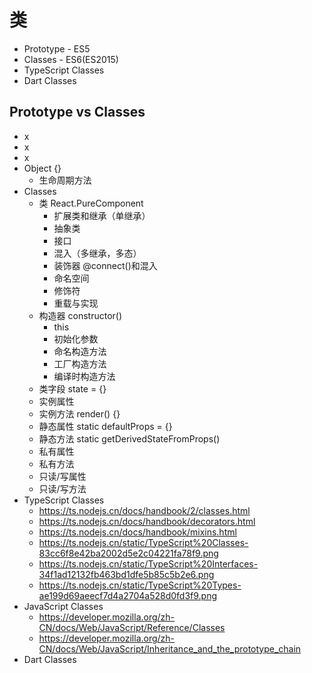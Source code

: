 # 类

- Prototype - ES5
- Classes - ES6(ES2015)
- TypeScript Classes
- Dart Classes

## Prototype vs Classes

- x
- x
- x
- Object {}
  - 生命周期方法
- Classes
  - 类 React.PureComponent
    - 扩展类和继承（单继承）
    - 抽象类
    - 接口
    - 混入（多继承，多态）
    - 装饰器 @connect()和混入
    - 命名空间
    - 修饰符
    - 重载与实现
  - 构造器 constructor()
    - this
    - 初始化参数
    - 命名构造方法
    - 工厂构造方法
    - 编译时构造方法
  - 类字段 state = {}
  - 实例属性 
  - 实例方法 render() {}
  - 静态属性 static defaultProps = {}
  - 静态方法 static getDerivedStateFromProps()
  - 私有属性
  - 私有方法
  - 只读/写属性
  - 只读/写方法
- TypeScript Classes
  - https://ts.nodejs.cn/docs/handbook/2/classes.html
  - https://ts.nodejs.cn/docs/handbook/decorators.html
  - https://ts.nodejs.cn/docs/handbook/mixins.html
  - https://ts.nodejs.cn/static/TypeScript%20Classes-83cc6f8e42ba2002d5e2c04221fa78f9.png
  - https://ts.nodejs.cn/static/TypeScript%20Interfaces-34f1ad12132fb463bd1dfe5b85c5b2e6.png
  - https://ts.nodejs.cn/static/TypeScript%20Types-ae199d69aeecf7d4a2704a528d0fd3f9.png
- JavaScript Classes
  - https://developer.mozilla.org/zh-CN/docs/Web/JavaScript/Reference/Classes
  - https://developer.mozilla.org/zh-CN/docs/Web/JavaScript/Inheritance_and_the_prototype_chain
- Dart Classes



<Tabs groupId="classes" queryString>
<TabItem value="JavaScript" label="JavaScript" default>

```tsx

```

</TabItem>
<TabItem value="TypeScript" label="TypeScript">

```tsx

```

</TabItem>
<TabItem value="Dart" label="Dart">

```tsx

```

</TabItem>
</Tabs>